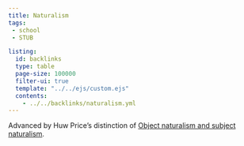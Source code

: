 ```yaml
---
title: Naturalism
tags:
 - school
 - STUB

listing:
  id: backlinks
  type: table
  page-size: 100000
  filter-ui: true
  template: "../../ejs/custom.ejs"
  contents:
    - ../../backlinks/naturalism.yml
---
```


Advanced by Huw Price's distinction of [Object naturalism and subject naturalism](/docs/phil/Object naturalism and subject naturalism.html).

